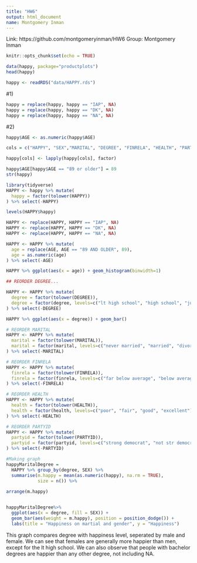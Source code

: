 ```yaml
---
title: "HW6"
output: html_document
name: Montgomery Inman
---
```

Link: https://github.com/montgomeryinman/HW6
Group: Montgomery Inman

```r
knitr::opts_chunk$set(echo = TRUE)
```

```r
data(happy, package="productplots")
head(happy)

happy <- readRDS("data/HAPPY.rds")
```

#1)
```r
happy = replace(happy, happy == "IAP", NA)
happy = replace(happy, happy == "DK", NA)
happy = replace(happy, happy == "NA", NA)
```

#2)
```r
happy$AGE <- as.numeric(happy$AGE)

cols = c("HAPPY", "SEX","MARITAL", "DEGREE", "FINRELA", "HEALTH", "PARTYID", "POLVIEWS")

happy[cols] <- lapply(happy[cols], factor) 

happy$AGE[happy$AGE == "89 or older"] = 89
str(happy)
```

```r

library(tidyverse)
HAPPY <- happy %>% mutate(
  happy = factor(tolower(HAPPY))
) %>% select(-HAPPY)

levels(HAPPY$happy)
```
```r
HAPPY <- replace(HAPPY, HAPPY == "IAP", NA)
HAPPY <- replace(HAPPY, HAPPY == "DK", NA)
HAPPY <- replace(HAPPY, HAPPY == "NA", NA)
```

```r
HAPPY <- HAPPY %>% mutate(
  age = replace(AGE, AGE == "89 AND OLDER", 89),
  age = as.numeric(age)
) %>% select(-AGE)

HAPPY %>% ggplot(aes(x = age)) + geom_histogram(binwidth=1)
```
```r
## REORDER DEGREE...

HAPPY <- HAPPY %>% mutate(
  degree = factor(tolower(DEGREE)),
  degree = factor(degree, levels=c("lt high school", "high school", "junior college", "bachelor", "graduate school"))
) %>% select(-DEGREE)

HAPPY %>% ggplot(aes(x = degree)) + geom_bar()
```
```r
# REORDER MARITAL
HAPPY <- HAPPY %>% mutate(
  marital = factor(tolower(MARITAL)),
  marital = factor(marital, levels=c("never married", "married", "divorced", "seperated", "widowed"))
) %>% select(-MARITAL)
```

```r
# REORDER FINRELA
HAPPY <- HAPPY %>% mutate(
  finrela = factor(tolower(FINRELA)),
  finrela = factor(finrela, levels=c("far below average", "below average", "average", "above average", "far above average"))
) %>% select(-FINRELA)
```

```r
# REORDER HEALTH
HAPPY <- HAPPY %>% mutate(
  health = factor(tolower(HEALTH)),
  health = factor(health, levels=c("poor", "fair", "good", "excellent"))
) %>% select(-HEALTH)
```

```r
# REORDER PARTYID
HAPPY <- HAPPY %>% mutate(
  partyid = factor(tolower(PARTYID)),
  partyid = factor(partyid, levels=c("strong democrat", "not str democrat", "ind, near dem", "independent", "ind, near rep","not str republican", "strong republican", "other party"))
) %>% select(-PARTYID)
```


```r
#Making graph
happyMaritalDegree = 
  HAPPY %>% group_by(degree, SEX) %>% 
  summarise(m.happy = mean(as.numeric(happy), na.rm = TRUE), 
            size = n()) %>% 
  
arrange(m.happy)


happyMaritalDegree%>% 
  ggplot(aes(x = degree, fill = SEX)) + 
  geom_bar(aes(weight = m.happy), position = position_dodge()) + 
  labs(title = "Happiness on martial and gender", y = "Happiness")
```


This graph compares degree with happiness level, seperated by male and female. We can see 
that females are generally more happier than men, except for the lt high school. We can also
observe that people with bachelor degrees are happier than any other degree, not including NA.



